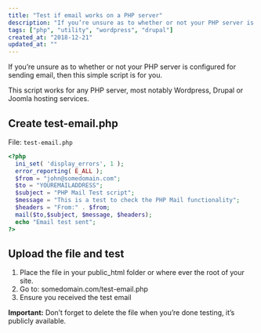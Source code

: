 ```yaml
---
title: "Test if email works on a PHP server"
description: "If you’re unsure as to whether or not your PHP server is configured for sending email, then this simple script is for you."
tags: ["php", "utility", "wordpress", "drupal"]
created_at: "2018-12-21"
updated_at: ""
---
```


If you’re unsure as to whether or not your PHP server is configured for sending email, then this simple script is for you.

This script works for any PHP server, most notably Wordpress, Drupal or Joomla hosting services.

## Create test-email.php

File: `test-email.php`

```php
<?php
  ini_set( 'display_errors', 1 );
  error_reporting( E_ALL );
  $from = "john@somedomain.com";
  $to = "YOUREMAILADDRESS";
  $subject = "PHP Mail Test script";
  $message = "This is a test to check the PHP Mail functionality";
  $headers = "From:" . $from;
  mail($to,$subject, $message, $headers);
  echo "Email test sent";
?>
```

## Upload the file and test

1. Place the file in your public_html folder or where ever the root of your site.
2. Go to: somedomain.com/test-email.php
3. Ensure you received the test email

**Important:** Don’t forget to delete the file when you’re done testing, it’s publicly available.
